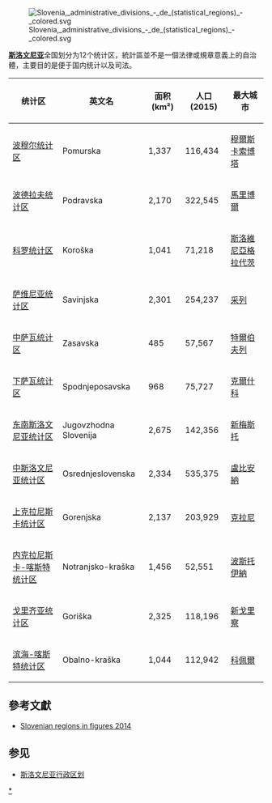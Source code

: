 [[File:Slovenia,_administrative_divisions_-_de_(statistical_regions)_-_colored.svg|right]]

'''[[斯洛文尼亚|斯洛文尼亚]]'''全国划分为12个统计区，統計區並不是一個法律或規章意義上的自治體，主要目的是便于国内统计以及司法。

{|class="wikitable sortable"
!统计区 !! 英文名 !! 面积 (km²) !!人口 (2015)  !! 最大城市
|-
| [[波穆尔统计区|波穆尔统计区]] || Pomurska ||  1,337  || 116,434 || [[穆爾斯卡索博塔|穆爾斯卡索博塔]]  
|-
| [[波德拉夫统计区|波德拉夫统计区]] || Podravska ||  2,170  || 322,545 || [[馬里博爾|馬里博爾]] 
|-
| [[科罗统计区|科罗统计区]] || Koroška   ||  1,041  || 71,218 || [[斯洛維尼亞格拉代茨|斯洛維尼亞格拉代茨]]
|-
| [[萨维尼亚统计区|萨维尼亚统计区]]  ||  Savinjska  ||  2,301 || 254,237 || [[采列|采列]]
|-
| [[中萨瓦统计区|中萨瓦统计区]] ||   Zasavska  ||  485  || 57,567 || [[特爾伯夫列|特爾伯夫列]] 
|-
| [[下萨瓦统计区|下萨瓦统计区]] ||   Spodnjeposavska  || 968 ||  75,727 || [[克爾什科|克爾什科]]
|-
| [[东南斯洛文尼亚统计区|东南斯洛文尼亚统计区]] ||  Jugovzhodna Slovenija  || 2,675  ||  142,356 || [[新梅斯托|新梅斯托]] 
|-
| [[中斯洛文尼亚统计区|中斯洛文尼亚统计区]] ||   Osrednjeslovenska  || 2,334   || 535,375 || [[盧比安納|盧比安納]] 
|-
| [[上克拉尼斯卡统计区|上克拉尼斯卡统计区]] ||   Gorenjska   || 2,137 || 203,929  || [[克拉尼|克拉尼]] 
|-
| [[内克拉尼斯卡-喀斯特统计区|内克拉尼斯卡-喀斯特统计区]]  ||  Notranjsko-kraška  || 1,456  || 52,551 || [[波斯托伊納|波斯托伊納]] 
|-
| [[戈里齐亚统计区|戈里齐亚统计区]]  || Goriška   || 2,325  || 118,196  || [[新戈里察|新戈里察]] 
|-
| [[滨海-喀斯特统计区|滨海-喀斯特统计区]] ||  Obalno-kraška   || 1,044  || 112,942 || [[科佩爾|科佩爾]]
|}

==參考文獻==
* [https://www.stat.si/doc/pub/REGIJE-2014.pdf Slovenian regions in figures 2014] {{Wayback|url=https://www.stat.si/doc/pub/REGIJE-2014.pdf |date=20140630103117 }}
== 参见 ==
*[[斯洛文尼亚行政区划|斯洛文尼亚行政区划]]

{{Regions of Slovenia}}

[[Category:斯洛文尼亚行政区划|*]]